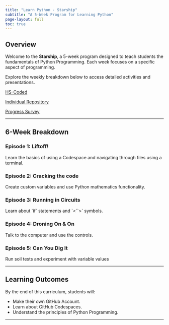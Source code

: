 ```yaml
---
title: "Learn Python - Starship"
subtitle: "A 5-Week Program for Learning Python"
page-layout: full
toc: true
---
```


## Overview

Welcome to the **Starship**, a 5-week program designed to teach students the fundamentals of Python Programming. Each week focuses on a specific aspect of programming.

Explore the weekly breakdown below to access detailed activities and presentations.

[HS-Coded](https://github.com/HS-Coded)

[Individual Repository](https://github.com/HS-Coded/starship-PCain02)

[Progress Survey](https://docs.google.com/forms/d/e/1FAIpQLSevvV3JlZPBDaiI5nOu_IWNnTSQP95Txs1-fSrR0RvU8oTzDA/viewform)

---

## 6-Week Breakdown

```{=html}
<div class="curriculum-section">
  <div class="curriculum-box">
      <h3>Episode 1: Liftoff!</h3>
      <p>Learn the basics of using a Codespace and navigating through files using a terminal.</p>
  </div>
  <div class="curriculum-box">
      <h3>Episode 2: Cracking the code</h3>
      <p>Create custom variables and use Python mathematics functionality.</p>
  </div>
  <div class="curriculum-box">
      <h3>Episode 3: Running in Circuits</h3>
      <p>Learn about `if` statements and `<``>` symbols.</p>
  </div>
  <div class="curriculum-box">
      <h3>Episode 4: Droning On & On</h3>
      <p>Talk to the computer and use the controls.</p>
  </div>
  <div class="curriculum-box">
      <h3>Episode 5: Can You Dig It</h3>
      <p>Run soil tests and experiment with variable values</p>
  </div>
</div>
```

---

## Learning Outcomes

By the end of this curriculum, students will:

- Make their own GitHub Account.
- Learn about GitHub Codespaces.
- Understand the principles of Python Programming.

---


